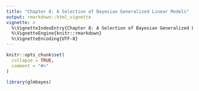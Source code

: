 ```yaml
---
title: "Chapter 8: A Selection of Bayesian Generalized Linear Models"
output: rmarkdown::html_vignette
vignette: >
  %\VignetteIndexEntry{Chapter 8: A Selection of Bayesian Generalized Linear Models}
  %\VignetteEngine{knitr::rmarkdown}
  %\VignetteEncoding{UTF-8}
---
```


```r
knitr::opts_chunk$set(
  collapse = TRUE,
  comment = "#>"
)
```

```r
library(glmbayes)
```
